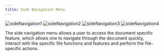 ```yaml
---
title: Side Navigation Menu
---
```



<div style={{display: "flex"}}>
<img src={sideNavigation1} alt="sideNavigation1" />
<img src={sideNavigation2} alt="sideNavigation2" />
<img src={sideNavigation3} alt="sideNavigation3" />
<img src={sideNavigation4} alt="sideNavigation4" />
</div>

The side navigation menu allows a user to access the document specific feature, which allows one to navigate through the document quickly, interact with the specific file functions and features and perform the file-specific actions.
